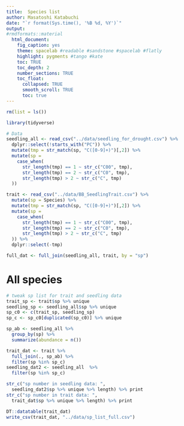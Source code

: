 ```yaml
---
title:  Species list
author: Masatoshi Katabuchi
date: "`r format(Sys.time(), '%B %d, %Y')`"
output:
#rmdformats::material
  html_document:
    fig_caption: yes
    theme: spacelab #readable #sandstone #spacelab #flatly
    highlight: pygments #tango #kate
    toc: TRUE
    toc_depth: 2
    number_sections: TRUE
    toc_float:
      collapsed: TRUE
      smooth_scroll: TRUE
      toc: true
---
```


```r
rm(list = ls())
```

```r
library(tidyverse)
```

```r

# Data
seedling_all <- read_csv("../data/seedling_for_drought.csv") %>%
  dplyr::select(!starts_with("PC")) %>%
  mutate(tmp = str_match(sp, "C([0-9]+)")[,2]) %>%
  mutate(sp =
    case_when(
      str_length(tmp) == 1 ~ str_c("C00", tmp),
      str_length(tmp) == 2 ~ str_c("C0", tmp),
      str_length(tmp) > 2 ~ str_c("C", tmp)
  )) 

trait <- read_csv("../data/BB_SeedlingTrait.csv") %>%
  mutate(sp = Species) %>%
  mutate(tmp = str_match(sp, "C([0-9]+)")[,2]) %>%
  mutate(sp =
    case_when(
      str_length(tmp) == 1 ~ str_c("C00", tmp),
      str_length(tmp) == 2 ~ str_c("C0", tmp),
      str_length(tmp) > 2 ~ str_c("C", tmp)
  )) %>%
  dplyr::select(-tmp)

full_dat <- full_join(seedling_all, trait, by = "sp")

```

# All species 

```r

# tweak sp list for trait and seedling data
trait_sp <- trait$sp %>% unique
seedling_sp <- seedling_all$sp %>% unique
sp_c0 <- c(trait_sp, seedling_sp)
sp_c <- sp_c0[duplicated(sp_c0)] %>% unique

sp_ab <- seedling_all %>%
  group_by(sp) %>%
  summarize(abundance = n())

trait_dat <- trait %>%
  full_join(., sp_ab) %>%　
  filter(sp %in% sp_c) 
seedling_dat2 <- seedling_all  %>%
  filter(sp %in% sp_c) 

str_c("sp number in seedling data: ", 
  seedling_dat2$sp %>% unique %>% length) %>% print
str_c("sp number in trait data: ", 
  trait_dat$sp %>% unique %>% length) %>% print

DT::datatable(trait_dat)
write_csv(trait_dat, "../data/sp_list_full.csv")

```


